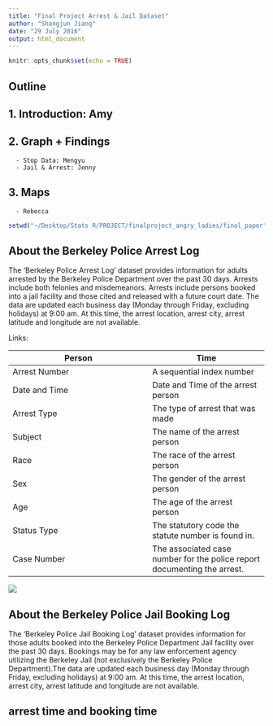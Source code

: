 ```yaml
---
title: "Final Project Arrest & Jail Dataset"
author: "Shangjun Jiang"
date: "29 July 2016"
output: html_document
---
```


```r
knitr::opts_chunk$set(echo = TRUE)
```

## Outline

## 1. Introduction: Amy

## 2. Graph + Findings 
      - Stop Data: Mengyu
      - Jail & Arrest: Jenny

## 3. Maps
      - Rebecca 

```r
setwd("~/Desktop/Stats R/PROJECT/finalproject_angry_ladies/final_paper")
```


## About the Berkeley Police Arrest Log

The 'Berkeley Police Arrest Log' dataset provides information for adults arrested by the Berkeley Police Department over the past 30 days. Arrests include both felonies and misdemeanors. Arrests include persons booked into a jail facility and those cited and released with a future court date. The data are updated each business day (Monday through Friday, excluding holidays) at 9:00 am. At this time, the arrest location, arrest city, arrest latitude and longitude are not available. 

Links:


Person                   | Time
------------------------ | --------------------
Arrest Number            | A sequential index number
Date and Time            | Date and Time of the arrest person
Arrest Type              | The type of arrest that was made
Subject                  | The name of the arrest person
Race                     | The race of the arrest person
Sex                      | The gender of the arrest person
Age                      | The age of the arrest person
Status Type              | The statutory code the statute number is found in. 
Case Number              | The associated case number for the police report documenting the arrest. 


![](Arrest_AgeRaceSex.png)



## About the Berkeley Police Jail Booking Log

The 'Berkeley Police Jail Booking Log' dataset provides information  for those adults booked into the Berkeley Police Department Jail facility over the past 30 days. Bookings may be for any law enforcement agency utilizing the Berkeley Jail (not exclusively the Berkeley Police Department).The data are updated each business day (Monday through Friday, excluding holidays) at 9:00 am. At this time, the arrest location, arrest city, arrest latitude and longitude are not available. 


## arrest time and booking time






































